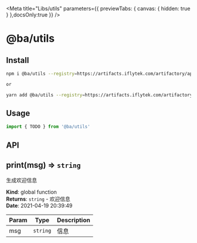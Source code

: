 
<Meta
  title="Libs/utils"
  parameters={{ previewTabs: { canvas: { hidden: true } },docsOnly:true }}
/>

# @ba/utils

## Install

```bash
npm i @ba/utils --registry=https://artifacts.iflytek.com/artifactory/api/npm/npm-repo/

or

yarn add @ba/utils --registry=https://artifacts.iflytek.com/artifactory/api/npm/npm-repo/
```

## Usage

```js
import { TODO } from '@ba/utils'
```

## API

<!-- jsdoc2mdContentTag -->

<a name="print"></a>

## print(msg) ⇒ <code>string</code>
生成欢迎信息

**Kind**: global function  
**Returns**: <code>string</code> - 欢迎信息  
**Date**: 2021-04-19 20:39:49  

| Param | Type | Description |
| --- | --- | --- |
| msg | <code>string</code> | 信息 |



<!-- jsdoc2mdContentTagEnd -->

